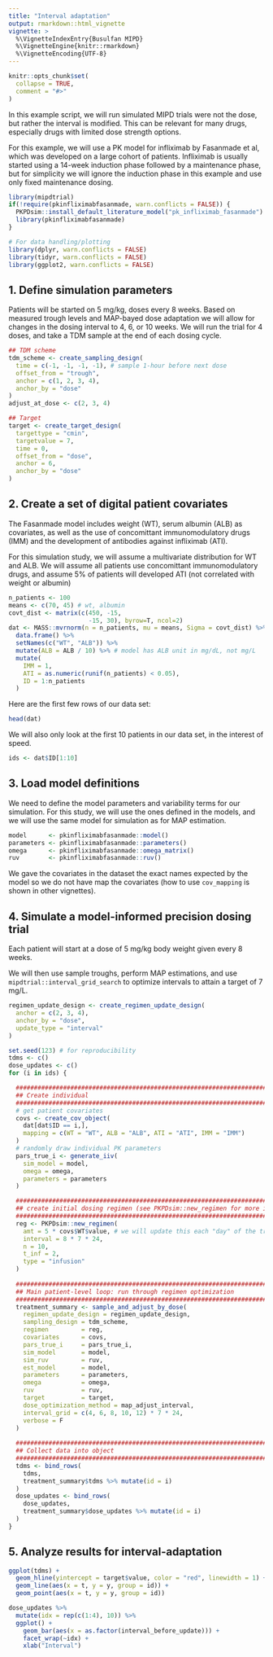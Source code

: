 ```yaml
---
title: "Interval adaptation"
output: rmarkdown::html_vignette
vignette: >
  %\VignetteIndexEntry{Busulfan MIPD}
  %\VignetteEngine{knitr::rmarkdown}
  %\VignetteEncoding{UTF-8}
---
```


```r
knitr::opts_chunk$set(
  collapse = TRUE,
  comment = "#>"
)
```

In this example script, we will run simulated MIPD trials were not the dose,
but rather the interval is modified. This can be relevant for many drugs, 
especially drugs with limited dose strength options.

For this example, we will use a PK model for infliximab by Fasanmade et al,
which was developed on a large cohort of patients. Infliximab is usually 
started using a 14-week induction phase followed by a maintenance phase, 
but for simplicity we will ignore the induction phase in this example and use 
only fixed maintenance dosing.

```r
library(mipdtrial)
if(!require(pkinfliximabfasanmade, warn.conflicts = FALSE)) {
  PKPDsim::install_default_literature_model("pk_infliximab_fasanmade")
  library(pkinfliximabfasanmade)
}

# For data handling/plotting
library(dplyr, warn.conflicts = FALSE)
library(tidyr, warn.conflicts = FALSE)
library(ggplot2, warn.conflicts = FALSE)

```

## 1. Define simulation parameters

Patients will be started on 5 mg/kg, doses every 8 weeks. Based on measured
trough levels and MAP-bayed dose adaptation we will allow for changes in the 
dosing interval to 4, 6, or 10 weeks. We will run the trial for 4 doses, and
take a TDM sample at the end of each dosing cycle.

```r
## TDM scheme
tdm_scheme <- create_sampling_design(
  time = c(-1, -1, -1, -1), # sample 1-hour before next dose
  offset_from = "trough",
  anchor = c(1, 2, 3, 4),
  anchor_by = "dose"
)
adjust_at_dose <- c(2, 3, 4)

## Target
target <- create_target_design(
  targettype = "cmin", 
  targetvalue = 7,
  time = 0,
  offset_from = "dose",
  anchor = 6,
  anchor_by = "dose"
)
```

## 2. Create a set of digital patient covariates

The Fasanmade model includes weight (WT), serum albumin (ALB) as covariates, as well as the use of concomittant immunomodulatory drugs (IMM) and the development of 
antibodies against infliximab (ATI). 

For this simulation study, we will assume a multivariate distribution for WT
and ALB. We will assume all patients use concomittant immunomodulatory drugs, 
and assume 5% of patients will developed ATI (not correlated with weight or 
albumin)

```r
n_patients <- 100
means <- c(70, 45) # wt, albumin
covt_dist <- matrix(c(450, -15, 
                      -15, 30), byrow=T, ncol=2)
dat <- MASS::mvrnorm(n = n_patients, mu = means, Sigma = covt_dist) %>%
  data.frame() %>% 
  setNames(c("WT", "ALB")) %>%
  mutate(ALB = ALB / 10) %>% # model has ALB unit in mg/dL, not mg/L
  mutate(
    IMM = 1, 
    ATI = as.numeric(runif(n_patients) < 0.05),
    ID = 1:n_patients
  )
```

Here are the first few rows of our data set:

```r
head(dat)
```

We will also only look at the first 10 patients in our data set, in the 
interest of speed.

```r
ids <- dat$ID[1:10]
```

## 3. Load model definitions

We need to define the model parameters and variability terms for our simulation.
For this study, we will use the ones defined in the models, and we will use
the same model for simulation as for MAP estimation.

```r
model      <- pkinfliximabfasanmade::model()
parameters <- pkinfliximabfasanmade::parameters()
omega      <- pkinfliximabfasanmade::omega_matrix()
ruv        <- pkinfliximabfasanmade::ruv()
```

We gave the covariates in the dataset the exact names expected by the model
so we do not have map the covariates (how to use `cov_mapping` is shown in other 
vignettes).

## 4. Simulate a model-informed precision dosing trial

Each patient will start at a dose of 5 mg/kg body weight given every 8 weeks. 

We will then use sample troughs, perform MAP estimations, and use 
`mipdtrial::interval_grid_search` to optimize intervals to attain a target of 
7 mg/L.

```r
regimen_update_design <- create_regimen_update_design(
  anchor = c(2, 3, 4),
  anchor_by = "dose",
  update_type = "interval"
)
```

```r
set.seed(123) # for reproducibility
tdms <- c()
dose_updates <- c()
for (i in ids) {

  #################################################################################
  ## Create individual
  #################################################################################
  # get patient covariates
  covs <- create_cov_object(
    dat[dat$ID == i,], 
    mapping = c(WT = "WT", ALB = "ALB", ATI = "ATI", IMM = "IMM")
  )
  # randomly draw individual PK parameters
  pars_true_i <- generate_iiv(
    sim_model = model,
    omega = omega,
    parameters = parameters
  )

  #################################################################################
  ## create initial dosing regimen (see PKPDsim::new_regimen for more info)
  #################################################################################
  reg <- PKPDsim::new_regimen(
    amt = 5 * covs$WT$value, # we will update this each "day" of the trial.
    interval = 8 * 7 * 24,
    n = 10,
    t_inf = 2,
    type = "infusion"
  )
  
  #################################################################################
  ## Main patient-level loop: run through regimen optimization
  #################################################################################
  treatment_summary <- sample_and_adjust_by_dose(
    regimen_update_design = regimen_update_design,
    sampling_design = tdm_scheme,
    regimen         = reg,
    covariates      = covs,
    pars_true_i     = pars_true_i,
    sim_model       = model,
    sim_ruv         = ruv,
    est_model       = model,
    parameters      = parameters,
    omega           = omega,
    ruv             = ruv,
    target          = target,
    dose_optimization_method = map_adjust_interval,
    interval_grid = c(4, 6, 8, 10, 12) * 7 * 24,
    verbose = F
  )
  
  #################################################################################
  ## Collect data into object
  #################################################################################
  tdms <- bind_rows(
    tdms,
    treatment_summary$tdms %>% mutate(id = i)
  )
  dose_updates <- bind_rows(
    dose_updates,
    treatment_summary$dose_updates %>% mutate(id = i)
  )
}
```

## 5. Analyze results for interval-adaptation

```r
ggplot(tdms) +
  geom_hline(yintercept = target$value, color = "red", linewidth = 1) +
  geom_line(aes(x = t, y = y, group = id)) +
  geom_point(aes(x = t, y = y, group = id))
```

```r
dose_updates %>%
  mutate(idx = rep(c(1:4), 10)) %>%
  ggplot() +
    geom_bar(aes(x = as.factor(interval_before_update))) +
    facet_wrap(~idx) +
    xlab("Interval")
```
